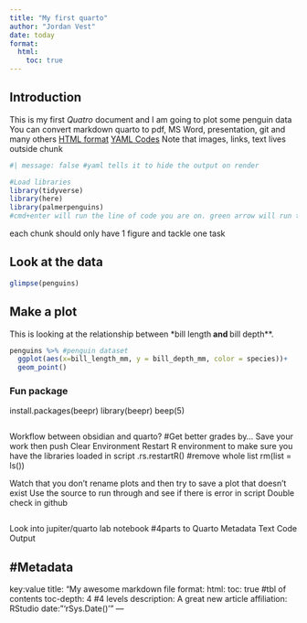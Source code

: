 ```yaml
---
title: "My first quarto"
author: "Jordan Vest"
date: today
format: 
  html:
    toc: true
---
```

## Introduction
This is my first *Quatro* document and I am going to plot some penguin data
You can convert markdown quarto to pdf, MS Word, presentation, git and many others
[HTML format](https://quarto.org/docs/reference/formats/html.html)
[YAML Codes](https://quarto.org/docs/reference/cells/cells-knitr.html)
Note that images, links, text lives outside chunk


```r
#| message: false #yaml tells it to hide the output on render

#Load libraries
library(tidyverse)
library(here)
library(palmerpenguins)
#cmd+enter will run the line of code you are on. green arrow will run the chunk

```
each chunk should only have 1 figure and tackle one task

## Look at the data
```r
glimpse(penguins)
```

## Make a plot
This is looking at the relationship between *bill length** and **bill depth**.

```r
penguins %>% #penguin dataset
  ggplot(aes(x=bill_length_mm, y = bill_depth_mm, color = species))+
  geom_point()
```
### Fun package
install.packages(beepr)
library(beepr)
beep(5)
```r

```


Workflow between obsidian and quarto? 
#Get better grades by...
Save your work then push
Clear Environment
Restart R environment to make sure you have the libraries loaded in script
.rs.restartR()
#remove whole list
rm(list = ls())

Watch that you don't rename plots and then try to save a plot that doesn't exist
Use the source to run through and see if there is error in script
Double check in github

```r

```

Look into jupiter/quarto lab notebook
#4parts to Quarto
Metadata
Text
Code
Output

#Metadata
---
key:value
title: "My awesome markdown file
format:
  html:
  toc: true #tbl of contents
  toc-depth: 4 #4 levels
description: A great new article
affiliation: RStudio
date: "'rSys.Date()'"
---
